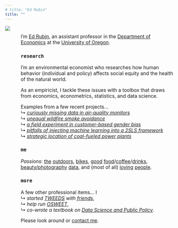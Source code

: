 ```yaml
---
# title: "Ed Rubin"
title: ""
---
```


<head>
<style>
  .profile-pic-wide {
    max-width: 100%;
    max-height: 90vh;
    padding-right: 3%;
    padding-bottom: 3%;
    margin: auto;
    display: inline;
    float: left; /* Aligns the wide picture to the left */
  }
  .profile-pic-narrow {
    display: none;
  }
  @media (min-width: 768px) {
    .profile-pic-wide {
      max-width: 45%;
      max-height: 90vh;
      padding-right: 3%;
      padding-bottom: 3%;
      margin: auto;
      /* display: inline; */
      display: none; /* Removes the float for desktops */
    }
    .profile-pic-narrow {
      max-width: 45%;
      max-height: 90vh;
      padding-right: 3%;
      padding-bottom: 3%;
      margin: auto;
      display: inline;
      float: left; /* Aligns the narrow picture to the left for desktops */
    }
  }
</style>
</head>

<body>
  <img src="Photos/ed-hat-crop2.png" class="profile-pic-wide">
  <img src="Photos/ed-hat-crop.png" class="profile-pic-narrow">
</body>

<!-- <img align="right" src="Photos/edFormal2Tall.jpg" width = "300"> -->
<!-- <img align="left" src="Photos/ed-hat-crop.png" width = "200" HSPACE = "50"> -->
<!-- <img align="right" src="Photos/ed-portrait-2022-large.jpg" width = "420" HSPACE = "50"> -->

<!-- <font color="#18BC9C"><h3>
Assistant Professor of Economics
<br>
University of Oregon
</h3></font>
 -->
<!-- <br> -->
<!-- <br> -->
<!-- <br> -->
<!-- <br> -->

<!-- <div style="width:65%;font-size:110%;text-align:center;"> -->
<!-- <div style="width:120%;font-size:110%;margin:auto;padding-left:12%;padding-right:20%;padding-top:2%;padding-bottom:10%;a:link.text-decoration: underline;"> -->
<div style="width:100%;font-size:112%;font-weight:400;padding-left:10%;padding-right:10%;padding-top:2%;padding-bottom:10%;a:link.text-decoration: underline;">

<!-- <h3>`hi`</h3> -->

I'm [Ed Rubin](bio.html), an assistant professor in the [Department of Economics](https://economics.uoregon.edu) at the [University of Oregon](https://www.uoregon.edu).

<h3>`research`</h3>

I'm an environmental economist who researches how human behavior (individual and policy) affects social equity and the health of the natural world.

As an empiricist, I tackle these issues with a toolbox that draws from economics, econometrics, statistics, and data science.

Examples from a few recent projects…
<br>↳ [*curiously missing data in air-quality monitors*](Papers/draft-strategic-monitoring.pdf)
<br>↳ [*unequal wildfire smoke avoidance*](Papers/draft-smoke.pdf)
<br>↳ [*a field experiment in customer-based gender bias*](Papers/draft-gender-bias.pdf)
<br>↳ [*pitfalls of injecting machine learning into a 2SLS framework*](Papers/draft-mliv.pdf)
<br>↳ [*strategic location of coal-fueled power plants*](Papers/draft-plant-locations.pdf)

<h3>`me`</h3>

*Passions:* [the](https://www.instagram.com/p/CFsBay1hvSx/?utm_source=ig_web_copy_link) [outdoors](https://www.instagram.com/p/CEhutiOhgSU/?utm_source=ig_web_copy_link), [bikes](https://www.instagram.com/p/CRyaIAwnwFV/?utm_source=ig_web_copy_link), [good](https://www.instagram.com/p/Ct-wwForzVf/) [food](https://www.instagram.com/p/CpwIFRbrOG5/)/[coffee](https://www.instagram.com/p/CmLQK9rL9qO/)/[drink](https://www.instagram.com/p/Cf6RgnGgcKH/)[s](https://www.instagram.com/imbib.ed/), [beauty/photography](https://www.instagram.com/edwardarubin/) [data](https://www.instagram.com/p/BQrHLkBgy-V/), and (most of all) [loving](https://www.instagram.com/p/CgAHadCgJ0u/) [people](https://www.instagram.com/p/CdCiAtbNNSQ/?utm_source=ig_web_copy_link).

<h3>`more`</h3>

<div class="narrow">

A few other professional items… I
<br>↳ *started [TWEEDS](https://tweeds.io) with [friends](https://tweeds.io/about/)*,
<br>↳ *help run [OSWEET](https://edrub.in/osweet.html)*,
<br>↳ *co-wrote a textbook on [Data Science and Public Policy](https://link.springer.com/book/10.1007/978-3-030-71352-2)*.

Please look around or [contact me](contact.html).
<!-- Calendly link widget begin -->
<!-- <link href="https://assets.calendly.com/assets/external/widget.css" rel="stylesheet">
<script src="https://assets.calendly.com/assets/external/widget.js" type="text/javascript"></script>You can also
<a href="" onclick="Calendly.showPopupWidget('https://calendly.com/edwardarubin');return false;">schedule a meeting in office hours</a>.
 --><!-- Calendly link widget end -->

</div>
